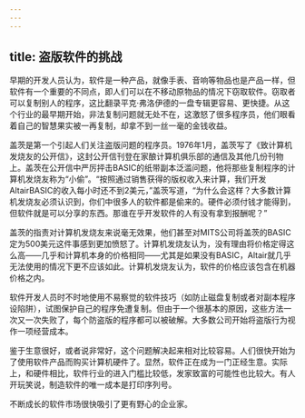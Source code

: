 ```yaml
---
---
---
```

title: 盗版软件的挑战
---




早期的开发人员认为，软件是一种产品，就像手表、音响等物品也是产品一样，但软件有一个重要的不同点，即人们可以在不移动原物品的情况下窃取软件。窃取者可以复制别人的程序，这比翻录平克·弗洛伊德的一盘专辑更容易、更快捷。从这个行业的最早期开始，非法复制问题就无处不在，这激怒了很多程序员，他们眼看着自己的智慧果实被一再复制，却拿不到一丝一毫的金钱收益。

盖茨是第一个引起人们关注盗版问题的程序员。1976年1月，盖茨写了《致计算机发烧友的公开信》，这封公开信刊登在家酿计算机俱乐部的通信及其他几份刊物上。盖茨在公开信中严厉抨击BASIC的纸带副本泛滥问题，他将那些复制程序的计算机发烧友称为“小偷”。“按照通过销售获得的版权收入来计算，我们开发AltairBASIC的收入每小时还不到2美元，”盖茨写道，“为什么会这样？大多数计算机发烧友必须认识到，你们中很多人的软件都是偷来的。硬件必须付钱才能得到，但软件就是可以分享的东西。那谁在乎开发软件的人有没有拿到报酬呢？”

盖茨的指责对计算机发烧友来说毫无效果，他们甚至对MITS公司将盖茨的BASIC定为500美元这件事感到更加愤怒了。计算机发烧友认为，没有理由将价格定得这么高——几乎和计算机本身的价格相同——尤其是如果没有BASIC，Altair就几乎无法使用的情况下更不应该如此。计算机发烧友认为，软件的价格应该包含在机器价格之内。

软件开发人员时不时地使用不易察觉的软件技巧（如防止磁盘复制或者对副本程序设陷阱），试图保护自己的程序免遭复制。但由于一个很基本的原因，这些方法一次又一次失败了，每个防盗版的程序都可以被破解。大多数公司开始将盗版行为视作一项经营成本。

鉴于生意很好，或者说非常好，这个问题解决起来相对比较容易。人们很快开始为了使用软件产品而购买计算机硬件了。显然，软件正在成为一门正经生意。实际上，和硬件相比，软件行业的进入门槛比较低，发家致富的可能性也比较大。有人开玩笑说，制造软件的唯一成本是打印序列号。

不断成长的软件市场很快吸引了更有野心的企业家。